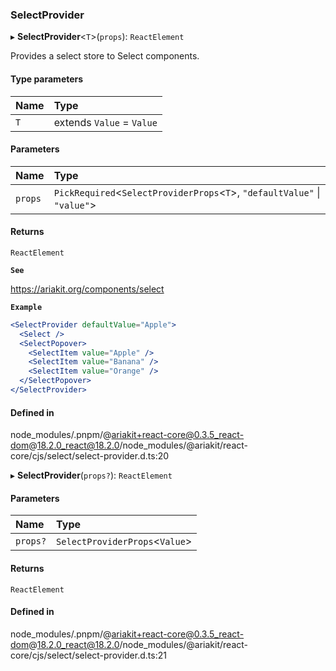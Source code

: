 ### SelectProvider

▸ **SelectProvider**\<`T`\>(`props`): `ReactElement`

Provides a select store to Select components.

#### Type parameters

| Name | Type                      |
| :--- | :------------------------ |
| `T`  | extends `Value` = `Value` |

#### Parameters

| Name    | Type                                                                          |
| :------ | :---------------------------------------------------------------------------- |
| `props` | `PickRequired`\<`SelectProviderProps`\<`T`\>, `"defaultValue"` \| `"value"`\> |

#### Returns

`ReactElement`

**`See`**

https://ariakit.org/components/select

**`Example`**

```jsx
<SelectProvider defaultValue="Apple">
  <Select />
  <SelectPopover>
    <SelectItem value="Apple" />
    <SelectItem value="Banana" />
    <SelectItem value="Orange" />
  </SelectPopover>
</SelectProvider>
```

#### Defined in

node_modules/.pnpm/@ariakit+react-core@0.3.5_react-dom@18.2.0_react@18.2.0/node_modules/@ariakit/react-core/cjs/select/select-provider.d.ts:20

▸ **SelectProvider**(`props?`): `ReactElement`

#### Parameters

| Name     | Type                             |
| :------- | :------------------------------- |
| `props?` | `SelectProviderProps`\<`Value`\> |

#### Returns

`ReactElement`

#### Defined in

node_modules/.pnpm/@ariakit+react-core@0.3.5_react-dom@18.2.0_react@18.2.0/node_modules/@ariakit/react-core/cjs/select/select-provider.d.ts:21
